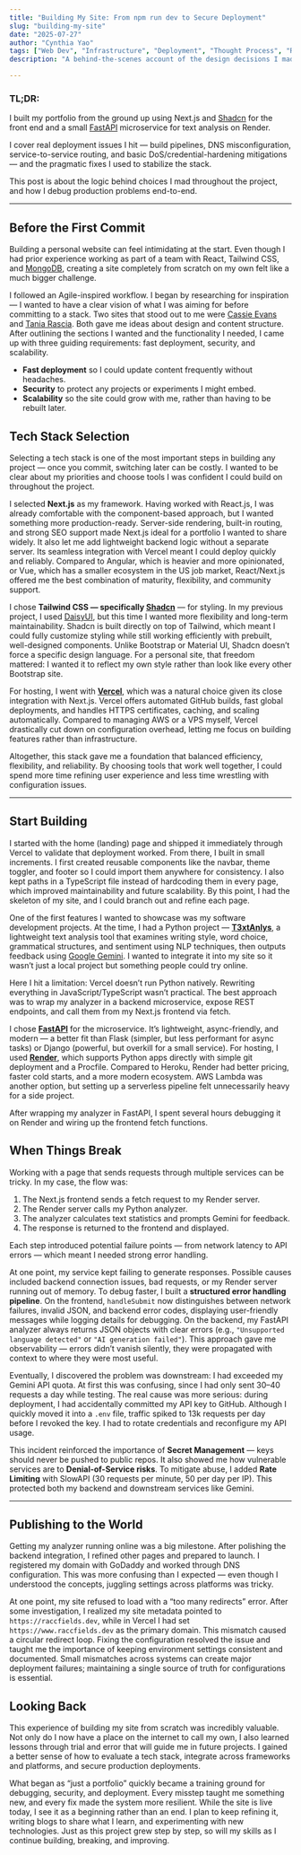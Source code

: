```yaml
---
title: "Building My Site: From npm run dev to Secure Deployment"
slug: "building-my-site"
date: "2025-07-27"
author: "Cynthia Yao"
tags: ["Web Dev", "Infrastructure", "Deployment", "Thought Process", "Reflection"]
description: "A behind-the-scenes account of the design decisions I made while building my portfolio with Next.js + Shadcn, a FastAPI microservice on Render, and Vercel & GoDaddy hosting. I walk through the accidents that forced trade-offs, the debugging steps I took in production, and the security/operational fixes I shipped."

---
```


### TL;DR:

I built my portfolio from the ground up using Next.js and [Shadcn](https://ui.shadcn.com/) for the front end and a small [FastAPI](https://fastapi.tiangolo.com/) microservice for text analysis on Render. 

I cover real deployment issues I hit — build pipelines, DNS misconfiguration, service-to-service routing, and basic DoS/credential-hardening mitigations — and the pragmatic fixes I used to stabilize the stack. 

This post is about the logic behind choices I mad throughout the project, and how I debug production problems end-to-end.

---

## Before the First Commit

Building a personal website can feel intimidating at the start. Even though I had prior experience working as part of a team with React, Tailwind CSS, and [MongoDB](https://www.mongodb.com), creating a site completely from scratch on my own felt like a much bigger challenge.  

I followed an Agile-inspired workflow. I began by researching for inspiration — I wanted to have a clear vision of what I was aiming for before committing to a stack. Two sites that stood out to me were [Cassie Evans](https://www.cassie.codes/) and [Tania Rascia](https://www.taniarascia.com/). Both gave me ideas about design and content structure. After outlining the sections I wanted and the functionality I needed, I came up with three guiding requirements: fast deployment, security, and scalability.  
- **Fast deployment** so I could update content frequently without headaches.  
- **Security** to protect any projects or experiments I might embed.  
- **Scalability** so the site could grow with me, rather than having to be rebuilt later.  

## Tech Stack Selection

Selecting a tech stack is one of the most important steps in building any project — once you commit, switching later can be costly. I wanted to be clear about my priorities and choose tools I was confident I could build on throughout the project.  

I selected **Next.js** as my framework. Having worked with React.js, I was already comfortable with the component-based approach, but I wanted something more production-ready. Server-side rendering, built-in routing, and strong SEO support made Next.js ideal for a portfolio I wanted to share widely. It also let me add lightweight backend logic without a separate server. Its seamless integration with Vercel meant I could deploy quickly and reliably. Compared to Angular, which is heavier and more opinionated, or Vue, which has a smaller ecosystem in the US job market, React/Next.js offered me the best combination of maturity, flexibility, and community support.  

I chose **Tailwind CSS — specifically [Shadcn](https://ui.shadcn.com/)** — for styling. In my previous project, I used [DaisyUI](https://daisyui.com/), but this time I wanted more flexibility and long-term maintainability. Shadcn is built directly on top of Tailwind, which meant I could fully customize styling while still working efficiently with prebuilt, well-designed components. Unlike Bootstrap or Material UI, Shadcn doesn’t force a specific design language. For a personal site, that freedom mattered: I wanted it to reflect my own style rather than look like every other Bootstrap site.  

For hosting, I went with [**Vercel**](https://vercel.com/), which was a natural choice given its close integration with Next.js. Vercel offers automated GitHub builds, fast global deployments, and handles HTTPS certificates, caching, and scaling automatically. Compared to managing AWS or a VPS myself, Vercel drastically cut down on configuration overhead, letting me focus on building features rather than infrastructure.  

Altogether, this stack gave me a foundation that balanced efficiency, flexibility, and reliability. By choosing tools that work well together, I could spend more time refining user experience and less time wrestling with configuration issues.  

---

## Start Building

I started with the home (landing) page and shipped it immediately through Vercel to validate that deployment worked. From there, I built in small increments. I first created reusable components like the navbar, theme toggler, and footer so I could import them anywhere for consistency. I also kept paths in a TypeScript file instead of hardcoding them in every page, which improved maintainability and future scalability. By this point, I had the skeleton of my site, and I could branch out and refine each page.  

One of the first features I wanted to showcase was my software development projects. At the time, I had a Python project — [**T3xtAnlys**](https://github.com/QuantumRaC/T3xtAnlys), a lightweight text analysis tool that examines writing style, word choice, grammatical structures, and sentiment using NLP techniques, then outputs feedback using [Google Gemini](https://aistudio.google.com/prompts/new_chat). I wanted to integrate it into my site so it wasn’t just a local project but something people could try online.  

Here I hit a limitation: Vercel doesn’t run Python natively. Rewriting everything in JavaScript/TypeScript wasn’t practical. The best approach was to wrap my analyzer in a backend microservice, expose REST endpoints, and call them from my Next.js frontend via fetch.  

I chose [**FastAPI**](https://fastapi.tiangolo.com/) for the microservice. It’s lightweight, async-friendly, and modern — a better fit than Flask (simpler, but less performant for async tasks) or Django (powerful, but overkill for a small service). For hosting, I used [**Render**](https://render.com/), which supports Python apps directly with simple git deployment and a Procfile. Compared to Heroku, Render had better pricing, faster cold starts, and a more modern ecosystem. AWS Lambda was another option, but setting up a serverless pipeline felt unnecessarily heavy for a side project.  

After wrapping my analyzer in FastAPI, I spent several hours debugging it on Render and wiring up the frontend fetch functions.  

## When Things Break

Working with a page that sends requests through multiple services can be tricky. In my case, the flow was:  

1. The Next.js frontend sends a fetch request to my Render server.  
2. The Render server calls my Python analyzer.  
3. The analyzer calculates text statistics and prompts Gemini for feedback.  
4. The response is returned to the frontend and displayed.  

Each step introduced potential failure points — from network latency to API errors — which meant I needed strong error handling.  

At one point, my service kept failing to generate responses. Possible causes included backend connection issues, bad requests, or my Render server running out of memory. To debug faster, I built a **structured error handling pipeline**. On the frontend, `handleSubmit` now distinguishes between network failures, invalid JSON, and backend error codes, displaying user-friendly messages while logging details for debugging. On the backend, my FastAPI analyzer always returns JSON objects with clear errors (e.g., `"Unsupported language detected"` or `"AI generation failed"`). This approach gave me observability — errors didn’t vanish silently, they were propagated with context to where they were most useful.  

Eventually, I discovered the problem was downstream: I had exceeded my Gemini API quota. At first this was confusing, since I had only sent 30–40 requests a day while testing. The real cause was more serious: during deployment, I had accidentally committed my API key to GitHub. Although I quickly moved it into a `.env` file, traffic spiked to 13k requests per day before I revoked the key. I had to rotate credentials and reconfigure my API usage.  

This incident reinforced the importance of **Secret Management** — keys should never be pushed to public repos. It also showed me how vulnerable services are to **Denial-of-Service risks**. To mitigate abuse, I added **Rate Limiting** with SlowAPI (30 requests per minute, 50 per day per IP). This protected both my backend and downstream services like Gemini.  

---

## Publishing to the World

Getting my analyzer running online was a big milestone. After polishing the backend integration, I refined other pages and prepared to launch. I registered my domain with GoDaddy and worked through DNS configuration. This was more confusing than I expected — even though I understood the concepts, juggling settings across platforms was tricky.  

At one point, my site refused to load with a “too many redirects” error. After some investigation, I realized my site metadata pointed to `https://raccfields.dev`, while in Vercel I had set `https://www.raccfields.dev` as the primary domain. This mismatch caused a circular redirect loop. Fixing the configuration resolved the issue and taught me the importance of keeping environment settings consistent and documented. Small mismatches across systems can create major deployment failures; maintaining a single source of truth for configurations is essential.  

## Looking Back

This experience of building my site from scratch was incredibly valuable. Not only do I now have a place on the internet to call my own, I also learned lessons through trial and error that will guide me in future projects. I gained a better sense of how to evaluate a tech stack, integrate across frameworks and platforms, and secure production deployments.  

What began as “just a portfolio” quickly became a training ground for debugging, security, and deployment. Every misstep taught me something new, and every fix made the system more resilient. While the site is live today, I see it as a beginning rather than an end. I plan to keep refining it, writing blogs to share what I learn, and experimenting with new technologies. Just as this project grew step by step, so will my skills as I continue building, breaking, and improving.  
